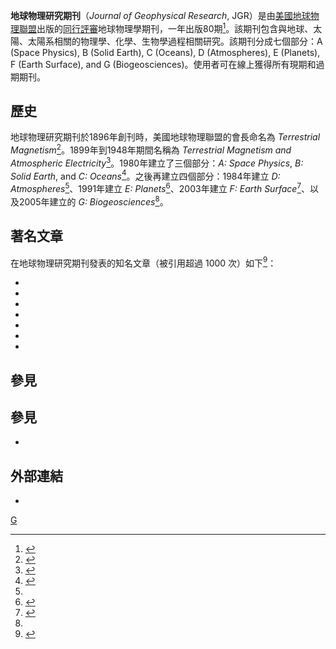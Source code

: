 {{Infobox journal
| title = Journal of Geophysical Research
| formernames = ''Terrestrial Magnetism'' (1896–1898), ''Terrestrial Magnetism and Atmospheric Electricity'' (1899–1948)
| cover = Jgrbcover.jpeg
| editor = 
| discipline = [[地球物理學|地球物理學]]
| language     = [[英語|英語]]
| abbreviation = J. Geophys. Res.
| publisher = [[美國地球物理聯盟|美國地球物理聯盟]]
| country = {{USA}}
| frequency = 一年80期
| history = 1896年至今
| openaccess = 
| license = 
| impact = 3.440
| impact-year = 2013
| website = http://www.agu.org/journals/jgr/
| link1 = 
| link1-name = 
| link2 = 
| link2-name =
| JSTOR = 
| OCLC = 2396688
| LCCN = 80643369
| CODEN = JGREA2
| ISSN = 0148-0227
| eISSN = 2156-2202
}}

'''地球物理研究期刊'''（''Journal of Geophysical Research'', JGR）是由[[美國地球物理聯盟|美國地球物理聯盟]]出版的[[同行評審|同行評審]]地球物理學期刊，一年出版80期<ref>{{cite web|url=http://www.agu.org/pubs/journals/|title=Journal of Geophysical Research homepage|work=American Geophysical Union|accessdate=July 2011|archive-date=2011-09-23|archive-url=https://web.archive.org/web/20110923193117/http://www.agu.org/pubs/journals/|dead-url=no}}</ref>。該期刊包含與地球、太陽、太陽系相關的物理學、化學、生物學過程相關研究。該期刊分成七個部分：A (Space Physics), B (Solid Earth), C (Oceans), D (Atmospheres), E (Planets), F (Earth Surface), and G (Biogeosciences)。使用者可在線上獲得所有現期和過期期刊。

==歷史==
地球物理研究期刊於1896年創刊時，美國地球物理聯盟的會長{{Link-en|路易士·阿格里可拉·鮑爾|Louis Agricola Bauer}}命名為 ''Terrestrial Magnetism''<ref>{{cite web|url=http://www.agu.org/journals/tm/1890.shtml|title=Terrestrial Magnetism Volumes 1(1896)–3(1898)|work=American Geophysical Union|accessdate=July 2011|archive-date=2012-03-14|archive-url=https://web.archive.org/web/20120314233037/http://www.agu.org/journals/tm/1890.shtml|dead-url=no}}</ref>。1899年到1948年期間名稱為 ''Terrestrial Magnetism and Atmospheric Electricity''<ref>{{cite web|url=http://www.agu.org/journals/te/1900.shtml|title=Terrestrial Magnetism and Atmospheric Electricity Volumes 4 (1899)–14 (1909)|work=American Geophysical Union|accessdate=July 2011|archive-date=2012-03-14|archive-url=https://web.archive.org/web/20120314181831/http://www.agu.org/journals/te/1900.shtml|dead-url=no}}</ref>。1980年建立了三個部分：''A: Space Physics'', ''B: Solid Earth'', and ''C: Oceans''<ref name=jgr1980>{{cite web|url=http://www.agu.org/journals/jgr/1980.shtml|title=Journal of Geophysical Research Volumes 85 (1980)–94 (1989)|work=American Geophysical Union|accessdate=July 2011|archive-date=2011-06-06|archive-url=https://web.archive.org/web/20110606115828/http://www.agu.org/journals/jgr/1980.shtml|dead-url=no}}</ref>。之後再建立四個部分：1984年建立 ''D: Atmospheres''<ref name=jgr1980/>、1991年建立 ''E: Planets''<ref>{{cite web|url=http://www.agu.org/journals/jgr/1990.shtml|title=Journal of Geophysical Research Volumes 95 (1990)–104 (1999)|work=American Geophysical Union|accessdate=July 2011|archive-date=2011-06-06|archive-url=https://web.archive.org/web/20110606120338/http://www.agu.org/journals/jgr/1990.shtml|dead-url=no}}</ref>、2003年建立 ''F: Earth Surface''<ref name=jgr2000>{{cite web|url=http://www.agu.org/journals/jgr/2000.shtml|title=Journal of Geophysical Research Volumes 105 (2000)–114 (2009)|work=American Geophysical Union|accessdate=July 2011|archive-date=2011-06-06|archive-url=https://web.archive.org/web/20110606101925/http://www.agu.org/journals/jgr/2000.shtml|dead-url=no}}</ref>、以及2005年建立的 ''G: Biogeosciences''<ref name=jgr2000/>。

==著名文章==
在地球物理研究期刊發表的知名文章（被引用超過 1000 次）如下<ref>{{cite web |url=http://thomsonreuters.com/products_services/science/science_products/a-z/web_of_science/ |title=Web of Science |accessdate=July 2011 |deadurl=yes |archiveurl=https://web.archive.org/web/20110701061806/http://thomsonreuters.com/products_services/science/science_products/a-z/web_of_science/ |archivedate=2011-07-01 }}</ref>：

*{{cite article|last=Cande|first2=S. C.|last2=Kent|first=D. V.|title=Revised calibration of the geomagnetic polarity timescale for the Late Cretaceous and Cenozoic|journal=Journal of Geophysical Research|volume=100|number=B4|pages=6093–6095|doi=10.1029/94JB03098|year=1995}}
*{{cite article|last=Brune|first=J. N.|title = Tectonic stress and the spectra of seismic shear Waves from earthquakes|journal=Journal of Geophysical Research|volume=75|number=26|pages=4997–5009|doi=10.1029/JB075i026p04997|year=1970}}
*{{cite article|last=Parsons|first=B.|last2=Sclater|first2=J. G.|title=Analysis of variation of ocean-floor bathymetry and heat-flow with age|journal=Journal of Geophysical Research|volume=82|number=5|pages=803–827|year=1982|doi=10.1029/JB082i005p00803}}
*{{cite article|last=Minster|first=J. B.|last2=Jordan|first2=T. H.|title=Present-day plate motions|journal=Journal of Geophysical Research|volume=83|number=NB11|pages=5331–5354|year=1983|doi=10.1029/JB083iB11p05331}}
*{{cite article|authors=Alex Guenther, C. Nicholas Hewitt, David Erickson, Ray Fall, Chris Geron, Tom Graedel, Peter Harley, Lee Klinger, Manuel Lerdau, W. A. Mckay, Tom Pierce, Bob Scholes, Rainer Steinbrecher, Raja Tallamraju, John Taylor, and Pat Zimmerman|title=A global model of natural volatile organic compound emissions|journal=Journal of Geophysical Research|volume=100|number=D5|pages=8873–8892|year=1995|doi=10.1029/94JD02950}}
*{{cite article|last=Kennel|first=C. F.|last2=Petschek|first2=H. E.|title=Limit on stably trapped particle fluxes|journal=Journal of Geophysical Research|volume=71|number=1|pages=1–28|year=1966|doi=10.1029/JZ071i001p00001}}
*{{cite article|last=Birch|first=F.|title=Elasticity and constitution of the Earth interior|journal=Journal of Geophysical Research|volume=57|number=2|pages=227–286|year=1952|doi=10.1029/JZ057i002p00227}}

==參見==
{{reflist|2}}

==參見==
* {{Link-en|地球與大氣科學期刊列表|List of earth and atmospheric sciences journals}}

==外部連結==
* {{Official|http://www.agu.org/journals/jgr/}}

{{American Geophysical Union}}

[[Category:地球物理學期刊|G]]